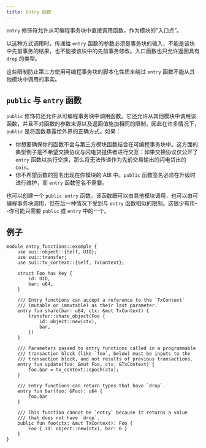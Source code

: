 ```yaml
---
title: Entry 函数
---
```


`entry` 修饰符允许从可编程事务块中直接调用函数，作为模块的“入口点”。

以这种方式调用时，传递给 `entry` 函数的参数必须是事务块的输入，不能是该块中先前事务的结果，也不能被该块中的先前事务修改。入口函数也只允许返回具有 `drop` 的类型。

这些限制防止第三方使用可编程事务块的脚本化性质来绕过 `entry` 函数不能从其他模块中调用的事实。

## `public` 与 `entry` 函数

`public` 修饰符还允许从可编程事务块中调用函数。它还允许从其他模块中调用该函数，并且不对函数的参数来源以及返回值施加相同的限制，因此在许多情况下，`public` 是将函数暴露给外界的正确方式。如果：

- 你想要确保你的函数不会与第三方模块函数结合在可编程事务块中。这方面的典型例子是不希望交换协议与闪电贷提供者进行交互：如果交换协议仅公开了 `entry` 函数以执行交换，那么将无法传递作为先前交易输出的闪电贷出的 `Coin`。
- 你不希望函数的签名出现在你模块的 ABI 中。`public` 函数签名必须在升级时进行维护，而 `entry` 函数签名不需要。

也可以创建一个 `public entry` 函数，该函数既可以由其他模块调用，也可以由可编程事务块调用，但在后一种情况下受到与 `entry` 函数相似的限制。这很少有用--你可能只需要 `public` 或 `entry` 中的一个。

## 例子

```move
module entry_functions::example {
    use sui::object::{Self, UID};
    use sui::transfer;
    use sui::tx_context::{Self, TxContext};

    struct Foo has key {
        id: UID,
        bar: u64,
    }

    /// Entry functions can accept a reference to the `TxContext`
    /// (mutable or immutable) as their last parameter.
    entry fun share(bar: u64, ctx: &mut TxContext) {
        transfer::share_object(Foo {
            id: object::new(ctx),
            bar,
        })
    }

    /// Parameters passed to entry functions called in a programmable
    /// transaction block (like `foo`, below) must be inputs to the
    /// transaction block, and not results of previous transactions.
    entry fun update(foo: &mut Foo, ctx: &TxContext) {
        foo.bar = tx_context::epoch(ctx);
    }

    /// Entry functions can return types that have `drop`.
    entry fun bar(foo: &Foo): u64 {
        foo.bar
    }

    /// This function cannot be `entry` because it returns a value
    /// that does not have `drop`.
    public fun foo(ctx: &mut TxContext): Foo {
        Foo { id: object::new(ctx), bar: 0 }
    }
}
```
